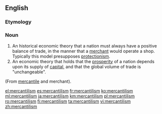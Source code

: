==English==

===Etymology===
{{suffix|en|mercantile|ism}}

===Noun===
{{en-noun|~}}
{{wikipedia}}

#An historical economic theory that a nation must always have a positive balance of trade, in the manner that a [[merchant]] would operate a shop. Typically this model presupposes [[protectionism]].
#An economic theory that holds that the [[prosperity]] of a nation depends upon its supply of [[capital]], and that the global volume of trade is "unchangeable".

(From [[mercantile]] and merchant). 

[[el:mercantilism]]
[[es:mercantilism]]
[[fr:mercantilism]]
[[ko:mercantilism]]
[[ml:mercantilism]]
[[ja:mercantilism]]
[[km:mercantilism]]
[[pl:mercantilism]]
[[ro:mercantilism]]
[[fi:mercantilism]]
[[ta:mercantilism]]
[[vi:mercantilism]]
[[zh:mercantilism]]